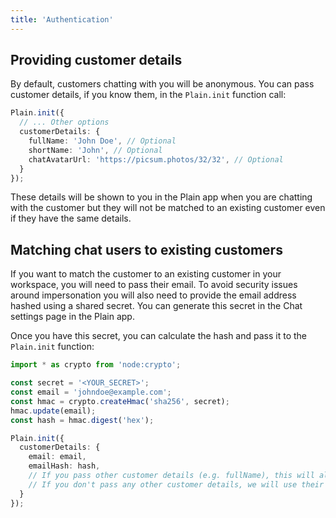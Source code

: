```yaml
---
title: 'Authentication'
---
```


## Providing customer details

By default, customers chatting with you will be anonymous. You can pass customer details, if you know them, in the `Plain.init` function call:

```typescript
Plain.init({
  // ... Other options
  customerDetails: {
    fullName: 'John Doe', // Optional
    shortName: 'John', // Optional
    chatAvatarUrl: 'https://picsum.photos/32/32', // Optional
  }
});
```

These details will be shown to you in the Plain app when you are chatting with the customer but they will not be matched to an existing customer even if they have the same details.

## Matching chat users to existing customers

If you want to match the customer to an existing customer in your workspace, you will need to pass their email. To avoid security issues around impersonation you will also need to
provide the email address hashed using a shared secret. You can generate this secret in the Chat settings page in the Plain app.

Once you have this secret, you can calculate the hash and pass it to the `Plain.init` function:

```typescript
import * as crypto from 'node:crypto';

const secret = '<YOUR_SECRET>';
const email = 'johndoe@example.com';
const hmac = crypto.createHmac('sha256', secret);
hmac.update(email);
const hash = hmac.digest('hex');

Plain.init({
  customerDetails: {
    email: email,
    emailHash: hash,
    // If you pass other customer details (e.g. fullName), this will also update their customer details within Plain
    // If you don't pass any other customer details, we will use their existing details within Plain
  }
});
```